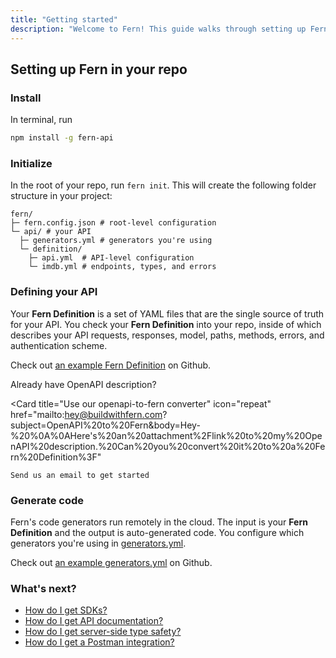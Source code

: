 ```yaml
---
title: "Getting started"
description: "Welcome to Fern! This guide walks through setting up Fern in your repo, defining your API, and generating code."
---
```


## Setting up Fern in your repo

### Install

In terminal, run

```bash
npm install -g fern-api
```

### Initialize

In the root of your repo, run `fern init`. This will create the following folder
structure in your project:

```
fern/
├─ fern.config.json # root-level configuration
└─ api/ # your API
  ├─ generators.yml # generators you're using
  └─ definition/
    ├─ api.yml  # API-level configuration
    └─ imdb.yml # endpoints, types, and errors

```

### Defining your API

Your **Fern Definition** is a set of YAML files that are the single source of
truth for your API. You check your **Fern Definition** into your repo, inside of
which describes your API requests, responses, model, paths, methods, errors, and
authentication scheme.

Check out
[an example Fern Definition](https://github.com/fern-api/fern-examples/blob/main/fern/api/definition/movie.yml)
on Github.

Already have OpenAPI description?

<Card
    title="Use our openapi-to-fern converter"
    icon="repeat"
    href="mailto:hey@buildwithfern.com?subject=OpenAPI%20to%20Fern&body=Hey-%20%0A%0AHere's%20an%20attachment%2Flink%20to%20my%20OpenAPI%20description.%20Can%20you%20convert%20it%20to%20a%20Fern%20Definition%3F"
>
    Send us an email to get started
</Card>

### Generate code

Fern's code generators run remotely in the cloud. The input is your **Fern
Definition** and the output is auto-generated code. You configure which
generators you're using in [generators.yml](/cli/generate).

Check out
[an example generators.yml](https://github.com/fern-api/fern-examples/blob/main/fern/api/generators.yml)
on Github.

### What's next?

-   [How do I get SDKs?](/features/sdk)
-   [How do I get API documentation?](/features/api-docs)
-   [How do I get server-side type safety?](/features/server)
-   [How do I get a Postman integration?](/features/postman)
